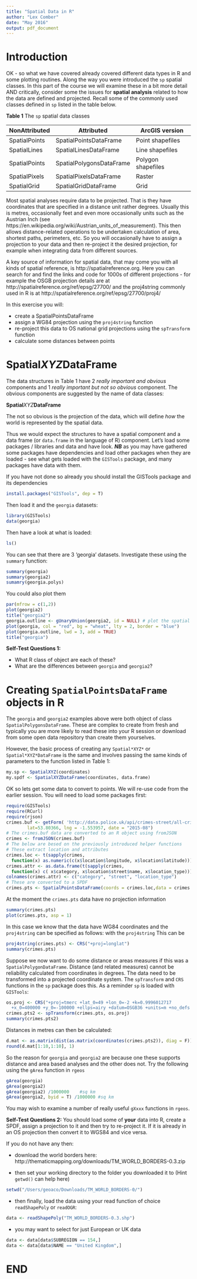 ```yaml
---
title: "Spatial Data in R"
author: "Lex Comber"
date: "May 2016"
output: pdf_document
---
```


# Introduction

OK - so what we have covered already covered different data types in R and some plotting routines. Along the way you were introduced the `sp` spatial classes. In this part of the course we will examine these in a bit more detail AND critically, consider some the issues for **spatial analysis** related to how the data are defined and projected. Recall some of the commonly used classes defined in `sp` listed in the table below.

**Table 1** The `sp` spatial data classes

NonAttributed	|	Attributed	|	ArcGIS version
----------	|	----------	|	----------
SpatialPoints	|	SpatialPointsDataFrame	|	Point shapefiles
SpatialLines	|	SpatialLinesDataFrame	|	Line shapefiles
SpatialPoints	|	SpatialPolygonsDataFrame	|	Polygon shapefiles
SpatialPixels	|	SpatialPixelsDataFrame	|	Raster
SpatialGrid	|	SpatialGridDataFrame	|	Grid


Most spatial analyses require data to be projected. That is they have coordinates that are specified in a distance unit rather degrees. Usually this is metres, occasionally feet and even more occasionally units such as the Austrian Inch (see https://en.wikipedia.org/wiki/Austrian_units_of_measurement). This then allows distance-related operations to be undertaken calculation of area, shortest paths, perimeters, etc.
So you will occasionally have to assign a projection to your data and then re-project it the desired projection, for example when integrating data from different sources.

A key source of information for spatial data, that may come you with all kinds of spatial reference, is http://spatialreference.org. Here you can search for and find the links and code for 1000s of different projections - for example the OSGB projection details are at http://spatialreference.org/ref/epsg/27700/ and the proj4string commonly used in R is at http://spatialreference.org/ref/epsg/27700/proj4/

In this exercise you will: 

- create a SpatialPointsDataFrame
- assign a WG84 projection using the `proj4string` function 
- re-project this data to OS national grid projections using the `spTransform` function
- calculate some distances between points 

# Spatial*XYZ*DataFrame
The data structures in Table 1 have 2 *really important and obvious* components and 1 *really important but not so obvious* component. The obvious components are suggested by the name of data classes:

**Spatial***XYZ***DataFrame**

The not so obvious is the projection of the data, which will define *how* the world is represented by the spatial data.  

Thus we would expect the structures to have a spatial component and a data frame (or `data.frame` in the language of R) component. Let's load some packages / libraries and data and have look. ***NB*** as you may have gathered some packages have dependencies and load other packages when they are loaded - see what gets loaded with the `GISTools` package, and many packages have data with them.

If you have not done so already you should install the GISTools package and its dependencies
```r
install.packages("GISTools", dep = T)
```
Then load it and the `georgia` datasets:
```r
library(GISTools)
data(georgia)
```
Then have a look at what is loaded:
```r
ls()
```

You can see that there are 3 'georgia' datasets. Investigate these using the `summary` function:
```r
summary(georgia)
summary(georgia2)
sumamry(georgia.polys)
```
You could also plot them
```r
par(mfrow = c(1,2))
plot(georgia2)
title("georgia2")
georgia.outline <- gUnaryUnion(georgia2, id = NULL) # plot the spatial layers
plot(georgia, col = "red", bg = "wheat", lty = 2, border = "blue")
plot(georgia.outline, lwd = 3, add = TRUE)
title("georgia")
```

**Self-Test Questions 1:** 

- What R class of object are each of these? 
- What are the differences between `georgia` and `georgia2`? 

# Creating `SpatialPointsDataFrame` objects in R 
The `georgia` and `georgia2` examples above were both object of class `SpatialPolygonsDataFrame`. These are complex to create from fresh and typically you are more likely to read these into your R session or download from some open data repository than create them yourselves. 

However, the basic process of creating any `Spatial*XYZ*` or `Spatial*XYZ*DataFrame` is the same and involves passing the same kinds of parameters to the function listed in Table 1:
```r
my.sp <- SpatialXYZ(coordinates)
my.spdf <- SpatialXYZDataFrame(coordinates, data.frame)
```

OK so lets get some data to convert to points. We will re-use code from the earlier session. You will need to load some packages first: 
```r
require(GISTools)
require(RCurl)
require(rjson)
crimes.buf <- getForm( 'http://data.police.uk/api/crimes-street/all-crime', 
		lat=53.80366, lng = -1.553957, date = "2015-08")
# The crimes.buf data are converted to an R object using fromJSON	
crimes <- fromJSON(crimes.buf)
# The below are besed on the previously introduced helper functions 
# These extract location and attributes
crimes.loc <- t(sapply(crimes,
  function(x) as.numeric(c(x$location$longitude, x$location$latitude)))) 
crimes.attr <- as.data.frame(t(sapply(crimes,
  function(x) c( x$category, x$location$street$name, x$location_type)))) 
colnames(crimes.attr) <- c("category", "street", "location_type")
# These are converted to a SPDF
crimes.pts <- SpatialPointsDataFrame(coords = crimes.loc,data = crimes.attr) 
```
At the moment the `crimes.pts` data have no projection information 
```r
summary(crimes.pts)
plot(crimes.pts, asp = 1)
```

In this case we know that the data have WG84 coordinates and the `proj4string` can be specified as follows: with the `proj4string` This can be
```r
proj4string(crimes.pts) <- CRS("+proj=longlat")
summary(crimes.pts)
```

Suppose we now want to do some distance or areas measures if this was a `SpatialPolygonDataFrame`. Distance (and related measures) cannot be reliability calculated from coordinates in degrees. The data need to be transformed into a projected coordinate system. The `spTransform` and `CRS` functions in the `sp` package does this. As a reminder `sp` is loaded with `GISTools`:
```r
os.proj <- CRS("+proj=tmerc +lat_0=49 +lon_0=-2 +k=0.9996012717 
  +x_0=400000 +y_0=-100000 +ellps=airy +datum=OSGB36 +units=m +no_defs ")
crimes.pts2 <- spTransform(crimes.pts, os.proj)
summary(crimes.pts2)
```

Distances in metres can then be calculated: 
```r
d.mat <- as.matrix(dist(as.matrix(coordinates(crimes.pts2)), diag = F))
round(d.mat[1:10,1:10], 1)
```

So the reason for `georgia` and `georgia2` are because one these supports distance and area based analyses and the other does not.  Try the following using the `gArea` function in `rgeos`
```r
gArea(georgia)
gArea(georgia2)
gArea(georgia2) /1000000    #sq km
gArea(georgia2, byid = T) /1000000 #sq km
```

You may wish to examine a number of really useful `gXxxx` functions in `rgeos`.

**Self-Test Questions 2:** 
You should load some of **your** data into R, create a SPDF, assign a projection to it and then try to re-project it. If it is already in an OS projection then convert it to WGS84 and vice versa.

If you do not have any then: 

- download the world borders here:  http://thematicmapping.org/downloads/TM_WORLD_BORDERS-0.3.zip

- then set your working directory to the folder you downloaded it to (Hint `getwd()` can help here) 
```r
setwd("/Users/geoaco/Downloads/TM_WORLD_BORDERS-0/")
```

- then finally, load the data using your read function of choice `readShapePoly` or `readOGR`:
```r
data <- readShapePoly("TM_WORLD_BORDERS-0.3.shp")
```

- you may want to select for just European or UK data
```r
data <- data[data$SUBREGION == 154,]
data <- data[data$NAME == "United Kingdom",]
```

# END

